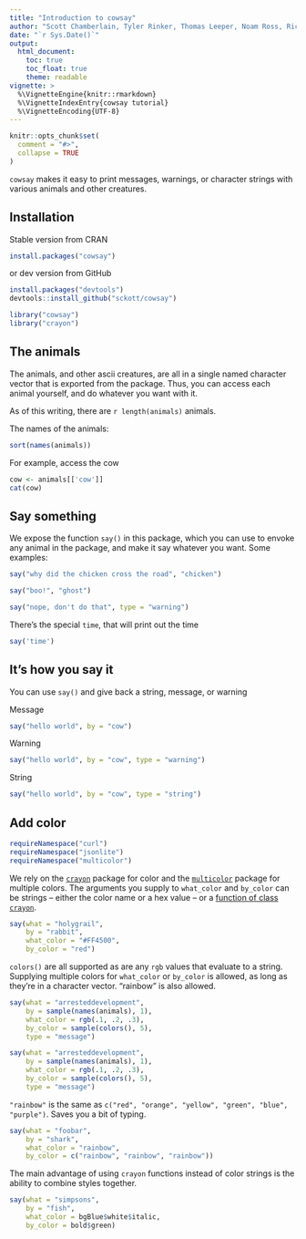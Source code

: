 ```yaml
---
title: "Introduction to cowsay"
author: "Scott Chamberlain, Tyler Rinker, Thomas Leeper, Noam Ross, Rich FitzJohn, Kiyoko Gotanda, Carson Sievert, Andy Teucher, Karl Broman, Franz-Sebastian Krah, Lucy D'Agostino McGowan, Guangchuang Yu, Paolo Sonego, and Philipp Boersch-Supan"
date: "`r Sys.Date()`"
output:
  html_document:
    toc: true
    toc_float: true
    theme: readable
vignette: >
  %\VignetteEngine{knitr::rmarkdown}
  %\VignetteIndexEntry{cowsay tutorial}
  %\VignetteEncoding{UTF-8}
---
```


```r
knitr::opts_chunk$set(
  comment = "#>",
  collapse = TRUE
)
```

`cowsay` makes it easy to print messages, warnings, or character strings with various animals and other creatures.

## Installation

Stable version from CRAN

```r
install.packages("cowsay")
```

or dev version from GitHub

```r
install.packages("devtools")
devtools::install_github("sckott/cowsay")
```

```r
library("cowsay")
library("crayon")
```

## The animals

The animals, and other ascii creatures, are all in a single named character vector that is exported from the package. Thus, you can access each animal yourself, and do whatever you want with it. 

As of this writing, there are `r length(animals)` animals.

The names of the animals:

```r
sort(names(animals))
```

For example, access the cow

```r
cow <- animals[['cow']]
cat(cow)
```

## Say something

We expose the function `say()` in this package, which you can use to envoke any animal in the package, and make it say whatever you want. Some examples:

```r
say("why did the chicken cross the road", "chicken")
```

```r
say("boo!", "ghost")
```

```r
say("nope, don't do that", type = "warning")
```

There's the special `time`, that will print out the time

```r
say('time')
```

## It's how you say it

You can use `say()` and give back a string, message, or warning

Message

```r
say("hello world", by = "cow")
```

Warning

```r
say("hello world", by = "cow", type = "warning")
```

String

```r
say("hello world", by = "cow", type = "string")
```


## Add color

```r
requireNamespace("curl")
requireNamespace("jsonlite")
requireNamespace("multicolor")
```


We rely on the [`crayon`](https://github.com/r-lib/crayon) package for color and the [`multicolor`](https://github.com/aedobbyn/multicolor) package for multiple colors. The arguments you supply to `what_color` and `by_color` can be strings -- either the color name or a hex value -- or a [function of class `crayon`](https://github.com/r-lib/crayon#styles).


```r
say(what = "holygrail",
    by = "rabbit",
    what_color = "#FF4500",
    by_color = "red")
```


`colors()` are all supported as are any `rgb` values that evaluate to a string. Supplying multiple colors for `what_color` or `by_color` is allowed, as long as they're in a character vector. "rainbow" is also allowed.

```r
say(what = "arresteddevelopment", 
    by = sample(names(animals), 1),
    what_color = rgb(.1, .2, .3),
    by_color = sample(colors(), 5),
    type = "message")
```


```r
say(what = "arresteddevelopment", 
    by = sample(names(animals), 1),
    what_color = rgb(.1, .2, .3),
    by_color = sample(colors(), 5),
    type = "message")
```

`"rainbow"` is the same as `c("red", "orange", "yellow", "green", "blue", "purple")`. Saves you a bit of typing.

```r
say(what = "foobar",
    by = "shark",
    what_color = "rainbow",
    by_color = c("rainbow", "rainbow", "rainbow"))
```

The main advantage of using `crayon` functions instead of color strings is the ability to combine styles together.

```r
say(what = "simpsons",
    by = "fish",
    what_color = bgBlue$white$italic,
    by_color = bold$green)
```

